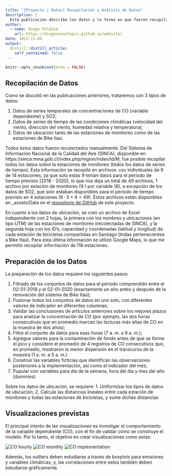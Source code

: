 ```yaml
---
title: "[Proyecto | Datos] Recopilación y Análisis de Datos"
description: |
  Esta publicación describe los datos y la forma en que fueron recopilados, seguido de un análisis gráfico de las variables de interés.
author:
  - name: Diogo Polónia
    url: https://diogovalentepcs.github.io/website/
date: 2022-11-04 
output:
  distill::distill_article:
    self_contained: false
---
```


```r
knitr::opts_chunk$set(echo = FALSE)
```

## Recopilación de Datos

Como se discutió en las publicaciones anteriores, trataremos con 3 tipos de datos:

1. Datos de series temporales de concentraciones de CO (variable dependiente) y SO2;
2. Datos de series de tiempo de las condiciones climáticas (velocidad del viento, dirección del viento, humedad relativa y temperatura);
3. Datos de ubicación tanto de las estaciones de monitoreo como de las estaciones de Bike Itaú.

Todos estos datos fueron recolectados manualmente. Del Sistema de Información Nacional de la Calidad del Aire (SINCA), disponible en https://sinca.mma.gob.cl/index.php/region/index/id/M, fue posible recopilar todos los datos sobre la estaciones de monitoreo (todos los datos de series de tiempo). Esta información se recopiló en archivos .csv individuales de 9 de 14 estaciones, ya que solo estas 9 tenían datos para el período de tiempo previsto (2018 - 2020), lo que nos deja un total de 49 archivos, 1 archivo por estación de monitoreo (9 ) por variable (6), a excepción de los datos de SO2, que solo estaban disponibles para el período de tiempo previsto en 4 estaciones ($9 \cdot 5 + 4 = 49$). Estos archivos están disponibles en _assets/Data en el [repositorio de GitHub](https://github.com/diogovalentepcs/politcaldatascience) de este proyecto.

En cuanto a los datos de ubicación, se creó un archivo de Excel independiente con 2 hojas, la primera con los nombres y ubicaciones (en tipo UTM) de las estaciones de monitoreo (recolectadas de SINCA), y la segunda hoja con los ID's, capacidad y coordenadas (latitud y longitud) de cada estación de bicicletas compartidas en Santiago (todas pertenecientes a Bike Itaú). Para esta última información se utilizó Google Maps, lo que me permitió recopilar información de 118 estaciones.

## Preparación de los Datos

La preparación de los datos requiere los siguientes pasos:

1. Filtrado de los conjuntos de datos para el período comprendido entre el 02-01-2018 y el 02-01-2020 (exactamente un año antes y después de la renovación del sistema de Bike Itaú);
2. Fusionar todos los conjuntos de datos en uno solo, con diferentes valores de indicador en diferentes columnas;
3. Validar las conclusiones de artículos anteriores sobre los mejores plazos para analizar la concentración de CO (por ejemplo, las dos horas consecutivas que en promedio marcan las lecturas más altas de CO en la muestra de dos años);
4. Filtre el conjunto de datos para esas horas (7 a. m. a 9 a. m.);
5. Agregue valores para la contaminación de fondo antes de que se forme el pico y considere el promedio de 4 registros de CO consecutivos que, en promedio, mostraron la menor dispersión en el transcurso de la muestra (1 a. m. a 5 a. m.)
6. Construir las variables ficticias que identifican las observaciones posteriores a la implementación, así como el indicador del mes;
7. Pupular con variables para día de la semana, hora del día y mes del año (dummies)

Sobre los datos de ubicación, se requiere:
1. Uniformizar los tipos de datos de ubicación;
2. Calcule las distancias lineales entre cada estación de monitoreo y todas las estaciones de bicicletas, y sume dichas distancias

## Visualizaciones previstas

El principal interés de las visualizaciones es investigar el comportamiento de la variable dependiente (CO), con el fin de validar cómo se construye el modelo. Por lo tanto, el objetivo es crear visualizaciones como estas:

![CO hourly](CO_hourly.png)
![CO monthly](CO_monthly.png)
![CO implementation](CO_implementation.png)

Además, los outliers deben estudiarse a través de boxplots para emisiones y variables climáticas, y, las correlaciones entre estos también deben estudiarse gráficamente.

